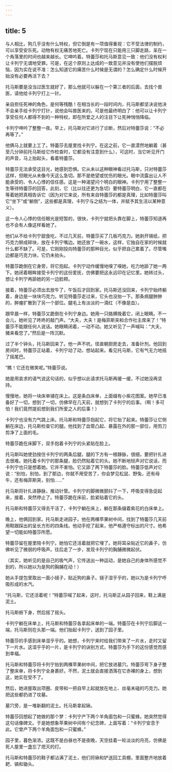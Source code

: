 ```yaml
---
---
---
```

title: 5
---




与人相比，狗几乎没有什么特权，但它倒是有一项值得重视：它不受法律的制约，可以享受安乐死。动物有权无痛苦地死亡。卡列宁现在只能用三只脚走路，呆在一个角落里的时间也越来越长。它呻吟着。特蕾莎和托马斯意见一致：他们没有权利让卡列宁无谓地受罪。可是，在这个原则上达成的一致意见并没有使他们摆脱烦恼，因为实在说不准：怎么知道它的痛苦什么时候是无谓的？怎么确定什么时候开始没有必要再活下去？

托马斯要是没当过医生就好了，那么他就可以躲在一个第三者的后面，去找个兽医，请他给卡列宁打上一针。

亲自担任死神的角色，是何等残酷！在相当长的一段时间内，托马斯都坚决说他决不会亲手给卡列宁打针，说他会叫兽医来的。可是他最终明白了：他可以让卡列宁享受任何人都得不到的一种特权，即在所爱之人的注目下让死神悄悄降临。

卡列宁呻吟了整整一夜。早上，托马斯对它进行了诊断，然后对特蕾莎说：“不必再等了。”

他俩马上就要上工了。特蕾莎去屋里找卡列宁。在这之前，它一直漠然地躺着（甚至几分钟前托马斯给它作检查时，它都没有注意到什么），可这时，当它听见开门的声音，马上抬起头，看着特蕾莎。

特蕾莎无法承受这目光，她感到恐惧。它从未以这种眼神看过托马斯，只对特蕾莎这样，但眼光从未像今天这么急切。那不是绝望或忧伤的眼光。眼中流露出让人不能承受的、令人心悸的信任感。这是一种渴望问个明白的眼神。卡列宁用了整整一生等待特蕾莎的回答，此刻，它（比以往还更为急切）要特蕾莎明白，它一直都在等着她把真相告诉它（因为对它来说，所有来自特蕾莎的都是真理，比如特蕾莎叫它“坐下”或“躺倒”，这些都是真理，卡列宁与之结为一体，并赋予其生活以某种意义）。

这一令人心悸的信任眼光是短暂的，很快，卡列宁就把头靠在脚上，特蕾莎知道再也不会有人像这样看她了。

他们从不给卡列宁甜食吃，不过几天前，特蕾莎买了几板巧克力。她剥开锡纸，把巧克力掰成碎块，放在卡列宁嘴边。她还放了一碗水，这样，它独自在家的时候就什么都不缺了。可是，它刚刚投向特蕾莎的那种目光，似乎把自己累着了。尽管嘴边都是巧克力块，它仍未抬头。

特蕾莎跪倒在它身旁，将它抱起。卡列宁动作缓慢地嗅了嗅她，吃力地舔了她一两下。她闭着眼眸接受卡列宁的这份爱抚，仿佛要把这永远印在记忆里。她转过头，想让卡列宁再舔她的另一边脸颊。

接着，特蕾莎必须出去放牛了，午饭后才回到家。托马斯还没回来，卡列宁始终躺着，身边是一块块巧克力。听见特蕾莎走过来，它头也没抬一下。那条病腿肿肿的，肿瘤扩散到了另一个部位。腿毛上有淡淡的一滴红（不像是血）。

跟早晨一样，特蕾莎又跪倒在卡列宁身边。她用一只胳膊挽着它，闭上眼睛。不一会儿，她听见了咚咚的敲门声。“大夫，大夫！是梅菲斯突和合作社主席来了！”特蕾莎不能跟任何人说话。她眼睛闭着，一动不动。她又听见了一声喊叫：“大夫，猪来看您了。”然后是一阵沉默。

过了半个钟头，托马斯回来了。他一声不吭，径直朝厨房走去，准备针剂。他回到房间时，特蕾莎正站着，卡列宁动了动，想站起来。看见托马斯，它有气无力地摇了摇尾巴。

“瞧！它还在微笑呢。”特蕾莎说。

她是用哀求的语气说这句话的，似乎想以此请求托马斯再缓一缓，不过她没再坚持。

慢慢地，她将一块床单铺在床上。这是条白床单，上面缀有小紫花图案。她早已准备好了一切，想到了一切，仿佛早在几天前，就想到了卡列宁的后事。（啊！多可怕！我们竟然提前想到我们所爱之人的后事！）

卡列宁也没有力气跳上床。托马斯和特蕾莎抱起它，将它抬了起来。特蕾莎让它侧躺在床边，托马斯检查它的腿。他找到了血管凸起、暴露在外的那一部位，用剪刀剪净了上面的毛。

特蕾莎跪在床脚下，双手抱着卡列宁的头紧贴在脸上。

托马斯叫她使劲按住卡列宁的两条后腿，腿的下方有一根静脉，很细，要把针扎进去很难。她托着卡列宁的那条腿，脸仍然贴着它的头。她不断地轻声对它说话，而卡列宁也只是想着她。它并不害怕。它又舔了两下特蕾莎的脸。特蕾莎低声对它说：“别怕，别怕，到了那边，你就不用受苦了，你会梦见松鼠、野兔，还有母牛，还有梅菲斯突，别怕……”

托马斯将针扎进静脉，推动针管。卡列宁的脚微微颤抖了一下，呼吸变得急促起来，接着，突然停止了。特蕾莎跪在床前，脸紧贴着它的头。

托马斯和特蕾莎又得去干活了，卡列宁躺在床上，躺在那条缀着紫花的白床单上。

晚上，他俩回到家。托马斯走进园子。他在两棵苹果树中间，找到了特蕾莎几天前用鞋跟踩出的呈长方形的四条线。他动手挖了起来，他严格遵守标出的尺寸。他希望一切能如特蕾莎所愿。

特蕾莎留在屋里陪卡列宁。她怕它还活着就把它埋了。她将耳朵贴近它的鼻子，仿佛听见了微弱的呼吸声。往后走了一步，发现卡列宁的胸脯微微起伏。

（其实，她听见的是自己的吸气声，它传送出一种运动，是她自己的身体所感觉不到的，所以她以为是狗的胸脯在动！）

她从手提包里取出一面小镜子，贴近狗的鼻子。镜子湿乎乎的，她以为是卡列宁呼吸形成的水汽。

“托马斯，它还活着呢！”特蕾莎喊了起来，这时，托马斯正从园子回来，鞋上满是泥土。

托马斯俯下身，然后摇了摇头。

卡列宁躺在床单上，托马斯和特蕾莎各拿起床单的一端。特蕾莎在卡列宁后脚这一端，托马斯则在头那一端。他们抬起卡列宁，送到了园子里。

特蕾莎的手感到床单湿乎乎的。她想，卡列宁来时给我们带来了一片水，走时又留下一片水。这湿乎乎的一片，是卡列宁的诀别方式，特蕾莎为手下的这份感觉而感到幸福。

托马斯和特蕾莎将卡列宁抬到两棵苹果树中间，把它放进墓穴。特蕾莎弯下身子整了整床单，将卡列宁全身裹好。不然，泥土就会直接洒落在它赤裸的身上，想到这，她实在受不了。

然后，她进屋取出项圈、皮带和一把自早上起就放在地上、丝毫未碰的巧克力。她把这些都扔进了坟墓。

墓穴旁，是一堆新翻的泥土。托马斯拿起锹。

特蕾莎回想起了她做的那个梦：卡列宁产下两个羊角面包和一只蜜蜂。她突然觉得这句话像碑文。于是她想象苹果树中间有个纪念碑，上面写着：“卡列宁安息于此。它曾产下两个羊角面包和一只蜜蜂。”

园子里，暮色渐浓。这既不是白昼也不是夜晚，天空挂着一轮淡淡的月亮，仿佛是死人屋里一盏忘了熄灭的灯。

托马斯和特蕾莎的鞋子都沾满了泥土，他们将锹和铲送回工具棚，里面整齐地放着耙、镐和锄头。